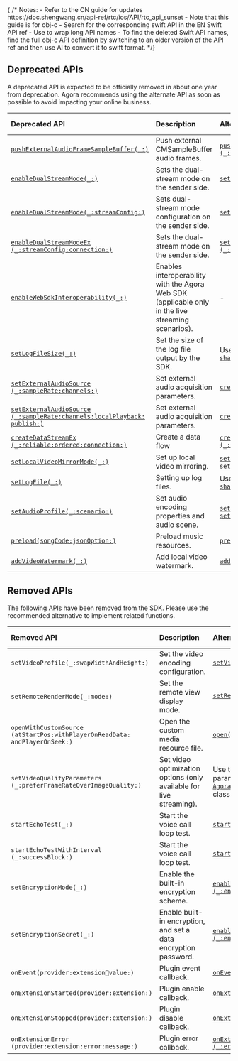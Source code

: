 <PlatformWrapper platform="ios">
{ /* 
Notes:
- Refer to the CN guide for updates https://doc.shengwang.cn/api-ref/rtc/ios/API/rtc_api_sunset
- Note that this guide is for obj-c
- Search for the corresponding swift API in the EN Swift API ref
- Use <wbr/> to wrap long API names
- To find the deleted Swift API names, find the full obj-c API definition by switching to an older version of the API ref and then use AI to convert it to swift format.
*/}

## Deprecated APIs

A deprecated API is expected to be officially removed in about one year from deprecation. Agora recommends using the alternate API as soon as possible to avoid impacting your online business.

| Deprecated API | Description | Alternate API| Deprecating version |
|:----|:------------|:-------------|:------|
| [`pushExternalAudioFrameSampleBuffer(_:)`](https://api-ref.agora.io/en/video-sdk/ios/4.x/documentation/agorartckit/agorartcenginekit/pushexternalaudioframesamplebuffer(_:)) | Push external CMSampleBuffer audio frames. | [<code>pushExternalAudioFrameSampleBuffer<wbr/>(_:sampleRate:channels:trackId:)</code>](https://api-ref.agora.io/en/video-sdk/ios/4.x/documentation/agorartckit/agorartcenginekit/pushexternalaudioframesamplebuffer(_:samplerate:channels:trackid:)) | v4.3.1 |
| [<code>enableDualStreamMode(_:)</code>](https://api-ref.agora.io/en/video-sdk/ios/4.x/documentation/agorartckit/agorartcenginekit/enabledualstreammode(_:)) | Sets the dual-stream mode on the sender side. | [<code>setDualStreamMode(_:)</code>](https://api-ref.agora.io/en/video-sdk/ios/4.x/documentation/agorartckit/agorartcenginekit/setdualstreammode(_:)) | v4.2.0 |
| [<code>enableDualStreamMode(_:streamConfig:)</code>](https://api-ref.agora.io/en/video-sdk/ios/4.x/documentation/agorartckit/agorartcenginekit/enabledualstreammode(_:streamconfig:)) | Sets dual-stream mode configuration on the sender side. | [<code>setDualStreamMode<wbr/>(_:streamConfig:)</code>](https://api-ref.agora.io/en/video-sdk/ios/4.x/documentation/agorartckit/agorartcenginekit/setdualstreammode(_:streamconfig:)) | v4.2.0 |
| [<code>enableDualStreamModeEx<wbr/>(_:streamConfig:connection:)</code>](https://api-ref.agora.io/en/video-sdk/ios/4.x/documentation/agorartckit/agorartcenginekit/enabledualstreammodeex(_:streamconfig:connection:)) | Sets the dual-stream mode on the sender side. | [<code>setDualStreamModeEx<wbr/>(_:streamConfig:connection:)</code>](https://api-ref.agora.io/en/video-sdk/ios/4.x/documentation/agorartckit/agorartcenginekit/setdualstreammodeex(_:streamconfig:connection:)) | v4.2.0 |
| [<code>enableWebSdkInteroperability(_:)</code>](https://api-ref.agora.io/en/video-sdk/ios/4.x/documentation/agorartckit/agorartcenginekit/enablewebsdkinteroperability(_:)) | Enables interoperability with the Agora Web SDK (applicable only in the live streaming scenarios). | - | v4.0.0 |
| [<code>setLogFileSize(_:)</code>](https://api-ref.agora.io/en/video-sdk/ios/4.x/documentation/agorartckit/agorartcenginekit/setlogfilesize(_:)) | Set the size of the log file output by the SDK. | Use the `logConfig` parameter in [<code>sharedEngine(with:delegate:)</code>](https://api-ref.agora.io/en/video-sdk/ios/4.x/documentation/agorartckit/agorartcenginekit/sharedengine(with:delegate:)) | v4.0.0 |
| [<code>setExternalAudioSource<wbr/>(_:sampleRate:channels:)</code>](https://api-ref.agora.io/en/video-sdk/ios/4.x/documentation/agorartckit/agorartcenginekit/setexternalaudiosource(_:samplerate:channels:)) | Set external audio acquisition parameters. | [<code>createCustomAudioTrack<wbr/>(_:config:)</code>](https://api-ref.agora.io/en/video-sdk/ios/4.x/documentation/agorartckit/agorartcenginekit/createcustomaudiotrack(_:config:)) | v4.0.0 |
| [<code>setExternalAudioSource<wbr/>(_:sampleRate:channels:localPlayback:<wbr/>publish:)</code>](https://api-ref.agora.io/en/video-sdk/ios/4.x/documentation/agorartckit/agorartcenginekit/setexternalaudiosource(_:samplerate:channels:localplayback:publish:)) | Set external audio acquisition parameters. | [<code>createCustomAudioTrack<wbr/>(_:config:)</code>](https://api-ref.agora.io/en/video-sdk/ios/4.x/documentation/agorartckit/agorartcenginekit/createcustomaudiotrack(_:config:)) |  v4.0.0 |
| [<code>createDataStreamEx<wbr/>(_:reliable:ordered:connection:)</code>](https://api-ref.agora.io/en/video-sdk/ios/4.x/documentation/agorartckit/agorartcenginekit/createdatastreamex(_:reliable:ordered:connection:)) | Create a data flow | [<code>createDataStreamEx<wbr/>(_:config:connection:)</code>](https://api-ref.agora.io/en/video-sdk/ios/4.x/documentation/agorartckit/agorartcenginekit/createdatastreamex(_:config:connection:)) |  v4.0.0 |
| [<code>setLocalVideoMirrorMode(_:)</code>](https://api-ref.agora.io/en/video-sdk/ios/4.x/documentation/agorartckit/agorartcenginekit/setlocalvideomirrormode(_:)) | Set up local video mirroring. | [<code>setupLocalVideo(_:)</code>](https://api-ref.agora.io/en/video-sdk/ios/4.x/documentation/agorartckit/agorartcenginekit/setuplocalvideo(_:)) or [<code>setLocalRenderMode<wbr/>(_:<wbr/>mirror:)</code>](https://api-ref.agora.io/en/video-sdk/ios/4.x/documentation/agorartckit/agorartcenginekit/setlocalrendermode(_:mirror:)) |  v4.0.0 |
| [<code>setLogFile(_:)</code>](https://api-ref.agora.io/en/video-sdk/ios/4.x/documentation/agorartckit/agorartcenginekit/setlogfile(_:)) | Setting up log files. | Use the `logConfig` parameter in [<code>sharedEngine(with:delegate:)</code>](https://api-ref.agora.io/en/video-sdk/ios/4.x/documentation/agorartckit/agorartcenginekit/sharedengine(with:delegate:)) | v4.0.0 |
| [<code>setAudioProfile(_:scenario:)</code>](https://api-ref.agora.io/en/video-sdk/ios/4.x/documentation/agorartckit/agorartcenginekit/setaudioprofile(_:scenario:)) | Set audio encoding properties and audio scene. | [<code>setAudioProfile(_:)</code>](https://api-ref.agora.io/en/video-sdk/ios/4.x/documentation/agorartckit/agorartcenginekit/setaudioprofile(_:)) or [<code>setAudioScenario(_:)</code>](https://api-ref.agora.io/en/video-sdk/ios/4.x/documentation/agorartckit/agorartcenginekit/setaudioscenario(_:)) |  v4.0.0 |
| [<code>preload(songCode:jsonOption:)</code>](https://api-ref.agora.io/en/video-sdk/ios/4.x/documentation/agorartckit/agoramusiccontentcenter/preload(songcode:jsonoption:)) | Preload music resources. | [<code>preload(songCode:)</code>](https://api-ref.agora.io/en/video-sdk/ios/4.x/documentation/agorartckit/agoramusiccontentcenter/preload(songcode:)) |  v4.0.0 |
| [<code>addVideoWatermark(_:)</code>](https://api-ref.agora.io/en/video-sdk/ios/4.x/documentation/agorartckit/agorartcenginekit/addvideowatermark(_:)) | Add local video watermark. | [<code>addVideoWatermark(_:options:)</code>](https://api-ref.agora.io/en/video-sdk/ios/4.x/documentation/agorartckit/agorartcenginekit/addvideowatermark(_:options:)) |  v4.0.0 |

## Removed APIs

The following APIs have been removed from the SDK. Please use the recommended alternative to implement related functions.

| Removed API | Description | Alternate API | Deleting version|
|:----|:------------|:--------------|:----------------|
| <code>setVideoProfile<wbr/>(_:swapWidthAndHeight:)</code> | Set the video encoding configuration. |  [<code>setVideoEncoderConfiguration(_:)</code>](https://api-ref.agora.io/en/video-sdk/ios/4.x/documentation/agorartckit/agorartcenginekit/setvideoencoderconfiguration(_:)) | v4.4.0 |
| <code>setRemoteRenderMode<wbr/>(_:mode:)</code> | Set the remote view display mode. | [<code>setRemoteRenderMode<wbr/>(_:mode:mirror:)</code>](https://api-ref.agora.io/en/video-sdk/ios/4.x/documentation/agorartckit/agorartcenginekit/setremoterendermode(_:mode:mirror:)) | v4.4.0 |
| <code>openWithCustomSource<wbr/>(atStartPos:withPlayerOnReadData:<wbr/>andPlayerOnSeek:)</code> | Open the custom media resource file. | [<code>open(with:)</code>](https://api-ref.agora.io/en/video-sdk/ios/4.x/documentation/agorartckit/agorartcmediaplayerprotocol/open(with:)) | v4.4.0 |
| <code>setVideoQualityParameters<wbr/>(_:preferFrameRateOverImageQuality:)</code> | Set video optimization options (only available for live streaming). | Use the <code>degradationPreference</code> parameter in the [<code>AgoraVideoEncoderConfiguration</code>](https://api-ref.agora.io/en/video-sdk/ios/4.x/documentation/agorartckit/agoravideoencoderconfiguration) class| v4.4.0 |
| <code>startEchoTest(_:)</code> | Start the voice call loop test. | [<code>startEchoTest(withConfig:)</code>](https://api-ref.agora.io/en/video-sdk/ios/4.x/documentation/agorartckit/agorartcenginekit/startechotest(withconfig:)) | v4.4.0 |
| <code>startEchoTestWithInterval<wbr/>(_:successBlock:)</code> | Start the voice call loop test. | [<code>startEchoTest(withConfig:)</code>](https://api-ref.agora.io/en/video-sdk/ios/4.x/documentation/agorartckit/agorartcenginekit/startechotest(withconfig:)) | v4.4.0 |
| <code>setEncryptionMode(_:)</code> | Enable the built-in encryption scheme. | [<code>enableEncryption<wbr/>(_:encryptionConfig:)</code>](https://api-ref.agora.io/en/video-sdk/ios/4.x/documentation/agorartckit/agorartcenginekit/enableencryption(_:encryptionconfig:)) | v4.4.0 |
| <code>setEncryptionSecret(_:)</code> | 	Enable built-in encryption, and set a data encryption password. | [<code>enableEncryption<wbr/>(_:encryptionConfig:)</code>](https://api-ref.agora.io/en/video-sdk/ios/4.x/documentation/agorartckit/agorartcenginekit/enableencryption(_:encryptionconfig:)) | v4.4.0 |
| <code>onEvent(provider:extension:key:value:)</code> | Plugin event callback. | [<code>onEventWithContext(_:<wbr/>key:value:)</code>](https://api-ref.agora.io/en/video-sdk/ios/4.x/documentation/agorartckit/agoramediafiltereventdelegate/oneventwithcontext(_:key:value:)) | v4.4.0 |
| <code>onExtensionStarted(provider:extension:)</code> | Plugin enable callback. | [<code>onExtensionStartedWithContext(_:)</code>](https://api-ref.agora.io/en/video-sdk/ios/4.x/documentation/agorartckit/agoramediafiltereventdelegate/onextensionstartedwithcontext(_:)) | v4.4.0 |
| <code>onExtensionStopped(provider:extension:)</code> | Plugin disable callback. | [<code>onExtensionStoppedWithContext(_:)</code>](https://api-ref.agora.io/en/video-sdk/ios/4.x/documentation/agorartckit/agoramediafiltereventdelegate/onextensionstoppedwithcontext(_:)) | v4.4.0 |
| <code>onExtensionError<wbr/>(provider:extension:error:message:)</code> | Plugin error callback. | [<code>onExtensionErrorWithContext<wbr/>(_:error:message:)</code>](https://api-ref.agora.io/en/video-sdk/ios/4.x/documentation/agorartckit/agoramediafiltereventdelegate/onextensionerrorwithcontext(_:error:message:)) | v4.4.0 |

</PlatformWrapper>